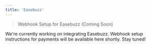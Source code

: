 ```yaml
---
title: 'Easebuzz'
---
```


> Webhook Setup for Easebuzz (Coming Soon)

We're currently working on integrating Easebuzz. Webhook setup instructions for payments will be available here shortly. Stay tuned!
